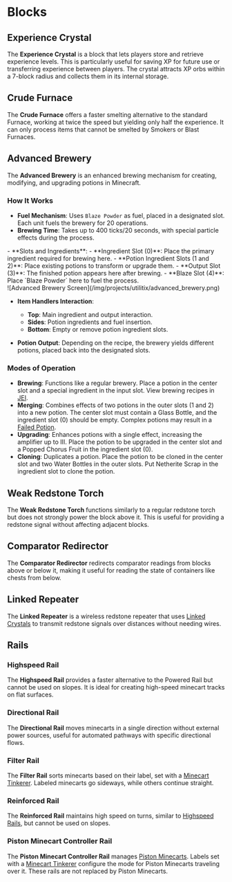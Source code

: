 # Blocks

## Experience Crystal
The **Experience Crystal** is a block that lets players store and retrieve experience levels. This is particularly
useful for saving XP for future use or transferring experience between players. The crystal attracts XP orbs within a
7-block radius and collects them in its internal storage.

## Crude Furnace
The **Crude Furnace** offers a faster smelting alternative to the standard Furnace, working at twice the speed but
yielding only half the experience. It can only process items that cannot be smelted by Smokers or Blast Furnaces.

## Advanced Brewery
The **Advanced Brewery** is an enhanced brewing mechanism for creating, modifying, and upgrading potions in Minecraft.

### How It Works
- **Fuel Mechanism**: Uses `Blaze Powder` as fuel, placed in a designated slot. Each unit fuels the brewery for 20
  operations.
- **Brewing Time**: Takes up to 400 ticks/20 seconds, with special particle effects during the process.

<div class="two-columns-base">
  <div class="two-columns-left">
  - **Slots and Ingredients**:
      - **Ingredient Slot (0)**: Place the primary ingredient required for brewing here.
      - **Potion Ingredient Slots (1 and 2)**: Place existing potions to transform or upgrade them.
      - **Output Slot (3)**: The finished potion appears here after brewing.
      - **Blaze Slot (4)**: Place `Blaze Powder` here to fuel the process.
  </div>
  <div class="two-columns-right">
    ![Advanced Brewery Screen](/img/projects/utilitix/advanced_brewery.png)
  </div>
</div>

- **Item Handlers Interaction**:
    - **Top**: Main ingredient and output interaction.
    - **Sides**: Potion ingredients and fuel insertion.
    - **Bottom**: Empty or remove potion ingredient slots.

- **Potion Output**: Depending on the recipe, the brewery yields different potions, placed back into the designated
  slots.

### Modes of Operation
- **Brewing**: Functions like a regular brewery. Place a potion in the center slot and a special ingredient in the input
  slot. View brewing recipes in [JEI](https://modrinth.com/mod/jei).
- **Merging**: Combines effects of two potions in the outer slots (1 and 2) into a new potion. The center slot must
  contain a Glass Bottle, and the ingredient slot (0) should be empty. Complex potions may result in
  a [Failed Potion](items.mdx#failed-potion).
- **Upgrading**: Enhances potions with a single effect, increasing the amplifier up to III. Place the potion to be
  upgraded in the center slot and a Popped Chorus Fruit in the ingredient slot (0).
- **Cloning**: Duplicates a potion. Place the potion to be cloned in the center slot and two Water Bottles in the outer
  slots. Put Netherite Scrap in the ingredient slot to clone the potion.

## Weak Redstone Torch
The **Weak Redstone Torch** functions similarly to a regular redstone torch but does not strongly power the block above
it. This is useful for providing a redstone signal without affecting adjacent blocks.

## Comparator Redirector
The **Comparator Redirector** redirects comparator readings from blocks above or below it, making it useful for reading
the state of containers like chests from below.

## Linked Repeater
The **Linked Repeater** is a wireless redstone repeater that uses [Linked Crystals](items.mdx#linked-redstone-crystal)
to transmit redstone signals over distances without needing wires.

## Rails
### Highspeed Rail
The **Highspeed Rail** provides a faster alternative to the Powered Rail but cannot be used on slopes. It is ideal for
creating high-speed minecart tracks on flat surfaces.

### Directional Rail
The **Directional Rail** moves minecarts in a single direction without external power sources, useful for automated
pathways with specific directional flows.

### Filter Rail
The **Filter Rail** sorts minecarts based on their label, set with a [Minecart Tinkerer](items.mdx#minecart-tinkerer).
Labeled minecarts go sideways, while others continue straight.

### Reinforced Rail
The **Reinforced Rail** maintains high speed on turns, similar to [Highspeed Rails](#highspeed-rail), but cannot be used
on slopes.

### Piston Minecart Controller Rail
The **Piston Minecart Controller Rail** manages [Piston Minecarts](misc.mdx#piston-minecart). Labels set with
a [Minecart Tinkerer](items.mdx#minecart-tinkerer) configure the mode for Piston Minecarts traveling over it. These
rails are not replaced by Piston Minecarts.
